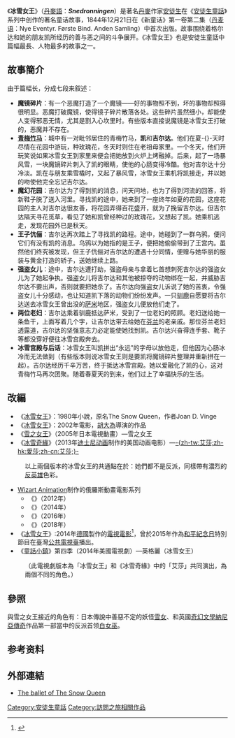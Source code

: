 {{NoteTA
| G1=Frozen
| G2=TV
}}
《'''冰雪女王'''》（[[丹麥語|丹麥語]]：'''''Snedronningen'''''）是著名[[丹麥|丹麥]]作家[[漢斯·克里斯蒂安·安徒生|安徒生]]在《[[安徒生童話|安徒生童話]]》系列中创作的著名童话故事，1844年12月21日在《新童话》第一卷第二集（[[丹麦语|丹麦语]]：Nye Eventyr. Første Bind. Anden Samling）中首次出版。故事围绕着格尔达和她的朋友凯所经历的善与恶之间的斗争展开。《冰雪女王》也是安徒生童話中篇幅最長、人物最多的故事之一。

== 故事簡介 ==
由于篇幅长，分成七段来叙述：

*'''魔镜碎片'''：有一个恶魔打造了一个魔镜——好的事物照不到，坏的事物却照得很明显。恶魔打破魔镜，使得镜子碎片散落各处。这些碎片虽然细小，却能使人变得邪恶无情，尤其是割入心坎里时。有些版本直接说魔镜是冰雪女王打破的，恶魔并不存在。
*'''[[青梅竹马|青梅竹马]]'''：城中有一对毗邻居住的青梅竹马，'''凯'''和'''吉尔达'''。他们在夏-{}-天时尽情在花园中游玩，种玫瑰花，冬天时则住在老祖母家里。一个冬天，他们开玩笑说如果冰雪女王到家里来便会把她放到火炉上烤融掉。后来，起了一场暴风雪，一块魔镜碎片刺入了凯的眼睛，使他的心肠变得冷酷。他对吉尔达十分冷淡。凯在与朋友乘雪橇时，又起了暴风雪，冰雪女王乘机将凯接走，并以她的吻使他完全忘记吉尔达。
*'''魔幻花园'''：吉尔达为了得到凯的消息，问天问地，也为了得到河流的回答，将新鞋子脱了送入河里。寻找凯的途中，她来到了一座终年如夏的花园，这座花园的主人对吉尔达很友善，将花园弄得百花盛开，就为了挽留吉尔达。但吉尔达隔天寻花觅草，看见了她和凯曾经种过的玫瑰花，又想起了凯。她乘机逃走，发现花园外已是秋天。
*'''王子伉俪'''：吉尔达再次踏上了寻找凯的路程。途中，她碰到了一群乌鸦，便问它们有没有凯的消息。乌鸦以为她指的是王子，便把她偷偷带到了王宫内。虽然他们终究被发现，但王子伉俪对吉尔达的遭遇十分同情，便赠与她华丽的服装与黄金打造的轿子，送她继续上路。
*'''强盗女儿'''：途中，吉尔达遭打劫，强盗母亲与拿着匕首想刺死吉尔达的强盗女儿为了她起争执。强盗女儿将吉尔达和其他被掠夺的动物绑在一起，并威胁吉尔达不要出声，否则就要把她杀了。吉尔达向强盗女儿诉说了她的苦衷，令强盗女儿十分感动，也让知道凯下落的动物们纷纷发声。一只[[驯鹿|驯鹿]]自愿要将吉尔达送去冰雪女王曾出没的[[萨米_(地区)|萨米]]地区，强盗女儿便放他们走了。
*'''两位老妇'''：吉尔达乘着驯鹿抵达萨米，受到了一位老妇的照顾。老妇送给她一条鱼干，上面写着几个字，让吉尔达带去给她在[[芬兰|芬兰]]的老亲戚。那位芬兰老妇透露道，吉尔达的坚强意志力必定能使她找到凯。吉尔达兴奋得连手套、靴子等都没穿好便往冰雪宫殿奔去。
*'''冰雪宫殿与后话'''：冰雪女王叫凯拼出“永远”的字母以放他走，但他因为心肠冰冷而无法做到（有些版本则说冰雪女王则是要凯将魔镜碎片整理并重新拼在一起）。吉尔达经历千辛万苦，终于抵达冰雪宫殿。她以爱融化了凯的心，这对青梅竹马再次团聚。随着春夏天的到来，他们过上了幸福快乐的生活。

== 改編 ==
* 《[[冰雪女王_(1980年小說)|冰雪女王]]》：1980年小說，原名The Snow Queen，作者Joan D. Vinge
* 《[[冰雪女王_(2002年電影)|冰雪女王]]》：2002年電影，[[胡大為|胡大為]]導演的作品
* 《[[雪之女王|雪之女王]]》（2005年日本電視動畫）—雪之女王
* 《[[冰雪奇緣|冰雪奇緣]]》（2013年[[迪士尼动画|迪士尼动画]]制作的美国动画电影）—[[艾莎_(迪士尼)|-{zh-tw:艾莎;zh-hk:愛莎;zh-cn:艾莎;}-]]

:以上兩個版本的冰雪女王的共通點在於：她們都不是反派，同樣帶有濃烈的[[反英雄|反英雄]]色彩。
* [[Wizart_Animation|Wizart Animation]]制作的俄羅斯動畫電影系列
** 《{{link-en|冰雪女王 (2012年電影)|The Snow Queen (2012 film)|冰雪女王}}》（2012年）
** 《{{link-en|冰雪女王2|The Snow Queen 2|冰雪女王2}}》（2014年）
** 《{{link-en|冰雪女王3：火與冰|The Snow Queen 3: Fire and Ice|冰雪女王3：火與冰}}》（2016年）
** 《{{link-ru|冰雪女王3：魔鏡世界|Снежная Королева: Зазеркалье|冰雪女王4：魔鏡世界}}》（2018年）
* 《[[冰雪女王_(2014年電影)|冰雪女王]]》:2014年[[德國|德國]]製作的[[電視電影|電視電影]]<ref>{{cite web|url=http://www.imdb.com/title/tt3744880/|title=Die Schneekönigin (TV Movie 2014) - IMDb|accessdate=2016-03-01|archive-date=2016-04-15|archive-url=https://web.archive.org/web/20160415222051/http://www.imdb.com/title/tt3744880/|dead-url=no}}</ref>，曾於2015年作為[[和平紀念日|和平紀念日]]特別節目在臺灣[[公共電視臺|公共電視臺]]播出。
* 《[[童話小鎮|童話小鎮]]》第四季（2014年美國電視劇）—英格麗（冰雪女王）
:（此電視劇版本為「冰雪女王」和《冰雪奇緣》中的「艾莎」共同演出，為兩個不同的角色。）

== 參照 ==
與雪之女王接近的角色有：日本傳說中善惡不定的妖怪[[雪女|雪女]]、和英國[[奇幻文學|奇幻文學]][[納尼亞傳奇|納尼亞傳奇]]作品第一部當中的反派首领[[白女巫|白女巫]]。

==参考资料==
{{Reflist}}

== 外部連結 ==
{{Wikisource|:en:The Snow Queen|The Snow Queen}}
* [https://web.archive.org/web/20071021084520/http://www.ballet.org.uk/snowqueenoverview.htm The ballet of The Snow Queen]
{{Authority control}}
{{DEFAULTSORT:Sneedronningen}}

[[Category:安徒生童話|Category:安徒生童話]]
[[Category:訪問之旅相關作品|Category:訪問之旅相關作品]]